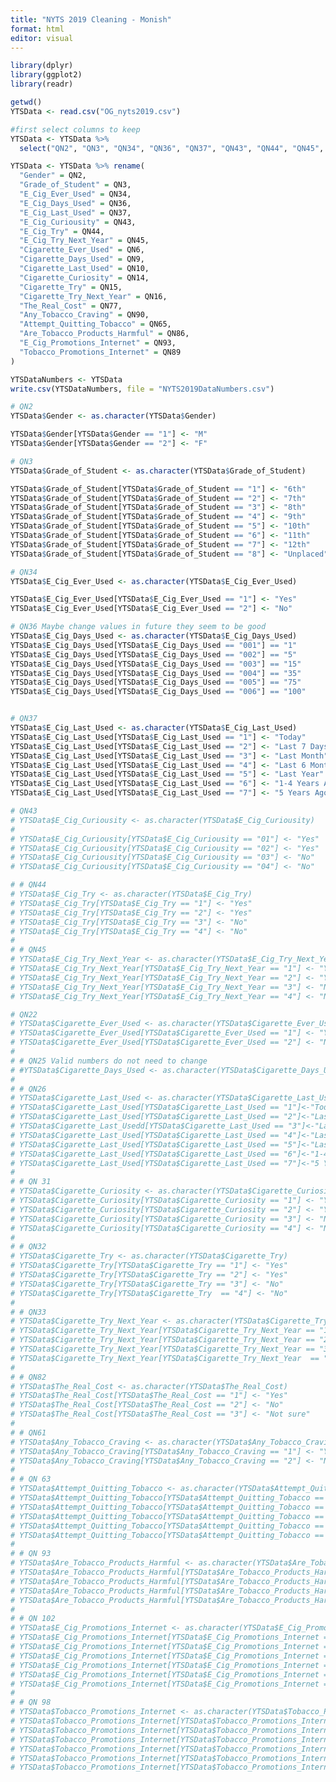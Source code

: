 ```yaml
---
title: "NYTS 2019 Cleaning - Monish"
format: html
editor: visual
---
```


```r
library(dplyr)
library(ggplot2)
library(readr)
```

```r
getwd()
YTSData <- read.csv("OG_nyts2019.csv")
```

```r
#first select columns to keep
YTSData <- YTSData %>% 
  select("QN2", "QN3", "QN34", "QN36", "QN37", "QN43", "QN44", "QN45", "QN6", "QN9", "QN10", "QN14", "QN15", "QN16", "QN77", "QN90", "QN65", "QN86", "QN93", "QN89")

YTSData <- YTSData %>% rename(
  "Gender" = QN2,
  "Grade_of_Student" = QN3,
  "E_Cig_Ever_Used" = QN34,
  "E_Cig_Days_Used" = QN36,
  "E_Cig_Last_Used" = QN37,
  "E_Cig_Curiousity" = QN43,
  "E_Cig_Try" = QN44,
  "E_Cig_Try_Next_Year" = QN45,
  "Cigarette_Ever_Used" = QN6,
  "Cigarette_Days_Used" = QN9,
  "Cigarette_Last_Used" = QN10,
  "Cigarette_Curiosity" = QN14,
  "Cigarette_Try" = QN15,
  "Cigarette_Try_Next_Year" = QN16,
  "The_Real_Cost" = QN77,
  "Any_Tobacco_Craving" = QN90,
  "Attempt_Quitting_Tobacco" = QN65,
  "Are_Tobacco_Products_Harmful" = QN86,
  "E_Cig_Promotions_Internet" = QN93,
  "Tobacco_Promotions_Internet" = QN89
)
```

```r
YTSDataNumbers <- YTSData
write.csv(YTSDataNumbers, file = "NYTS2019DataNumbers.csv")
```

```r
# QN2
YTSData$Gender <- as.character(YTSData$Gender)

YTSData$Gender[YTSData$Gender == "1"] <- "M"
YTSData$Gender[YTSData$Gender == "2"] <- "F"

# QN3
YTSData$Grade_of_Student <- as.character(YTSData$Grade_of_Student)

YTSData$Grade_of_Student[YTSData$Grade_of_Student == "1"] <- "6th"
YTSData$Grade_of_Student[YTSData$Grade_of_Student == "2"] <- "7th"
YTSData$Grade_of_Student[YTSData$Grade_of_Student == "3"] <- "8th"
YTSData$Grade_of_Student[YTSData$Grade_of_Student == "4"] <- "9th"
YTSData$Grade_of_Student[YTSData$Grade_of_Student == "5"] <- "10th"
YTSData$Grade_of_Student[YTSData$Grade_of_Student == "6"] <- "11th"
YTSData$Grade_of_Student[YTSData$Grade_of_Student == "7"] <- "12th"
YTSData$Grade_of_Student[YTSData$Grade_of_Student == "8"] <- "Unplaced"

# QN34
YTSData$E_Cig_Ever_Used <- as.character(YTSData$E_Cig_Ever_Used)

YTSData$E_Cig_Ever_Used[YTSData$E_Cig_Ever_Used == "1"] <- "Yes"
YTSData$E_Cig_Ever_Used[YTSData$E_Cig_Ever_Used == "2"] <- "No"

# QN36 Maybe change values in future they seem to be good
YTSData$E_Cig_Days_Used <- as.character(YTSData$E_Cig_Days_Used)
YTSData$E_Cig_Days_Used[YTSData$E_Cig_Days_Used == "001"] == "1"
YTSData$E_Cig_Days_Used[YTSData$E_Cig_Days_Used == "002"] == "5"
YTSData$E_Cig_Days_Used[YTSData$E_Cig_Days_Used == "003"] == "15"
YTSData$E_Cig_Days_Used[YTSData$E_Cig_Days_Used == "004"] == "35"
YTSData$E_Cig_Days_Used[YTSData$E_Cig_Days_Used == "005"] == "75"
YTSData$E_Cig_Days_Used[YTSData$E_Cig_Days_Used == "006"] == "100"


# QN37
YTSData$E_Cig_Last_Used <- as.character(YTSData$E_Cig_Last_Used)
YTSData$E_Cig_Last_Used[YTSData$E_Cig_Last_Used == "1"] <- "Today"
YTSData$E_Cig_Last_Used[YTSData$E_Cig_Last_Used == "2"] <- "Last 7 Days"
YTSData$E_Cig_Last_Used[YTSData$E_Cig_Last_Used == "3"] <- "Last Month"
YTSData$E_Cig_Last_Used[YTSData$E_Cig_Last_Used == "4"] <- "Last 6 Months"
YTSData$E_Cig_Last_Used[YTSData$E_Cig_Last_Used == "5"] <- "Last Year"
YTSData$E_Cig_Last_Used[YTSData$E_Cig_Last_Used == "6"] <- "1-4 Years Ago"
YTSData$E_Cig_Last_Used[YTSData$E_Cig_Last_Used == "7"] <- "5 Years Ago"

# QN43
# YTSData$E_Cig_Curiousity <- as.character(YTSData$E_Cig_Curiousity)
# 
# YTSData$E_Cig_Curiousity[YTSData$E_Cig_Curiousity == "01"] <- "Yes"
# YTSData$E_Cig_Curiousity[YTSData$E_Cig_Curiousity == "02"] <- "Yes"
# YTSData$E_Cig_Curiousity[YTSData$E_Cig_Curiousity == "03"] <- "No"
# YTSData$E_Cig_Curiousity[YTSData$E_Cig_Curiousity == "04"] <- "No"

# # QN44
# YTSData$E_Cig_Try <- as.character(YTSData$E_Cig_Try)
# YTSData$E_Cig_Try[YTSData$E_Cig_Try == "1"] <- "Yes"
# YTSData$E_Cig_Try[YTSData$E_Cig_Try == "2"] <- "Yes"
# YTSData$E_Cig_Try[YTSData$E_Cig_Try == "3"] <- "No"
# YTSData$E_Cig_Try[YTSData$E_Cig_Try == "4"] <- "No"
# 
# # QN45 
# YTSData$E_Cig_Try_Next_Year <- as.character(YTSData$E_Cig_Try_Next_Year)
# YTSData$E_Cig_Try_Next_Year[YTSData$E_Cig_Try_Next_Year == "1"] <- "Yes"
# YTSData$E_Cig_Try_Next_Year[YTSData$E_Cig_Try_Next_Year == "2"] <- "Yes"
# YTSData$E_Cig_Try_Next_Year[YTSData$E_Cig_Try_Next_Year == "3"] <- "No"
# YTSData$E_Cig_Try_Next_Year[YTSData$E_Cig_Try_Next_Year == "4"] <- "No"

# QN22
# YTSData$Cigarette_Ever_Used <- as.character(YTSData$Cigarette_Ever_Used)
# YTSData$Cigarette_Ever_Used[YTSData$Cigarette_Ever_Used == "1"] <- "Yes"
# YTSData$Cigarette_Ever_Used[YTSData$Cigarette_Ever_Used == "2"] <- "No"
# 
# # QN25 Valid numbers do not need to change
# #YTSData$Cigarette_Days_Used <- as.character(YTSData$Cigarette_Days_Used) 
# 
# # QN26
# YTSData$Cigarette_Last_Used <- as.character(YTSData$Cigarette_Last_Used)
# YTSData$Cigarette_Last_Used[YTSData$Cigarette_Last_Used == "1"]<-"Today"
# YTSData$Cigarette_Last_Used[YTSData$Cigarette_Last_Used == "2"]<-"Last 7 Days"
# YTSData$Cigarette_Last_Usedd[YTSData$Cigarette_Last_Used == "3"]<-"Last Month"
# YTSData$Cigarette_Last_Used[YTSData$Cigarette_Last_Used == "4"]<-"Last 6 Months"
# YTSData$Cigarette_Last_Used[YTSData$Cigarette_Last_Used == "5"]<-"Last Year"
# YTSData$Cigarette_Last_Used[YTSData$Cigarette_Last_Used == "6"]<-"1-4 Years Ago"
# YTSData$Cigarette_Last_Used[YTSData$Cigarette_Last_Used == "7"]<-"5 Years Ago"
# 
# # QN 31
# YTSData$Cigarette_Curiosity <- as.character(YTSData$Cigarette_Curiosity)
# YTSData$Cigarette_Curiosity[YTSData$Cigarette_Curiosity == "1"] <- "Yes"
# YTSData$Cigarette_Curiosity[YTSData$Cigarette_Curiosity == "2"] <- "Yes"
# YTSData$Cigarette_Curiosity[YTSData$Cigarette_Curiosity == "3"] <- "No"
# YTSData$Cigarette_Curiosity[YTSData$Cigarette_Curiosity == "4"] <- "No"
# 
# # QN32
# YTSData$Cigarette_Try <- as.character(YTSData$Cigarette_Try)
# YTSData$Cigarette_Try[YTSData$Cigarette_Try == "1"] <- "Yes"
# YTSData$Cigarette_Try[YTSData$Cigarette_Try == "2"] <- "Yes"
# YTSData$Cigarette_Try[YTSData$Cigarette_Try == "3"] <- "No"
# YTSData$Cigarette_Try[YTSData$Cigarette_Try  == "4"] <- "No"
# 
# # QN33
# YTSData$Cigarette_Try_Next_Year <- as.character(YTSData$Cigarette_Try_Next_Year)
# YTSData$Cigarette_Try_Next_Year[YTSData$Cigarette_Try_Next_Year == "1"] <- "Yes"
# YTSData$Cigarette_Try_Next_Year[YTSData$Cigarette_Try_Next_Year == "2"] <- "Yes"
# YTSData$Cigarette_Try_Next_Year[YTSData$Cigarette_Try_Next_Year == "3"] <- "No"
# YTSData$Cigarette_Try_Next_Year[YTSData$Cigarette_Try_Next_Year  == "4"] <- "No"
# 
# # QN82
# YTSData$The_Real_Cost <- as.character(YTSData$The_Real_Cost)
# YTSData$The_Real_Cost[YTSData$The_Real_Cost == "1"] <- "Yes"
# YTSData$The_Real_Cost[YTSData$The_Real_Cost == "2"] <- "No"
# YTSData$The_Real_Cost[YTSData$The_Real_Cost == "3"] <- "Not sure"
# 
# # QN61
# YTSData$Any_Tobacco_Craving <- as.character(YTSData$Any_Tobacco_Craving)
# YTSData$Any_Tobacco_Craving[YTSData$Any_Tobacco_Craving == "1"] <- "Yes"
# YTSData$Any_Tobacco_Craving[YTSData$Any_Tobacco_Craving == "2"] <- "No"
# 
# # QN 63
# YTSData$Attempt_Quitting_Tobacco <- as.character(YTSData$Attempt_Quitting_Tobacco)
# YTSData$Attempt_Quitting_Tobacco[YTSData$Attempt_Quitting_Tobacco == "1"] <- "Yes"
# YTSData$Attempt_Quitting_Tobacco[YTSData$Attempt_Quitting_Tobacco == "2"] <- "Yes"
# YTSData$Attempt_Quitting_Tobacco[YTSData$Attempt_Quitting_Tobacco == "3"] <- "Yes"
# YTSData$Attempt_Quitting_Tobacco[YTSData$Attempt_Quitting_Tobacco == "4"] <- "Yes"
# YTSData$Attempt_Quitting_Tobacco[YTSData$Attempt_Quitting_Tobacco == "5"] <- "No"
# 
# # QN 93
# YTSData$Are_Tobacco_Products_Harmful <- as.character(YTSData$Are_Tobacco_Products_Harmful)
# YTSData$Are_Tobacco_Products_Harmful[YTSData$Are_Tobacco_Products_Harmful == "1"] <- "Yes"
# YTSData$Are_Tobacco_Products_Harmful[YTSData$Are_Tobacco_Products_Harmful == "2"] <- "Yes"
# YTSData$Are_Tobacco_Products_Harmful[YTSData$Are_Tobacco_Products_Harmful == "3"] <- "No"
# YTSData$Are_Tobacco_Products_Harmful[YTSData$Are_Tobacco_Products_Harmful == "4"] <- "No"
# 
# # QN 102
# YTSData$E_Cig_Promotions_Internet <- as.character(YTSData$E_Cig_Promotions_Internet)
# YTSData$E_Cig_Promotions_Internet[YTSData$E_Cig_Promotions_Internet == "1"] <- "I do not use the internet"
# YTSData$E_Cig_Promotions_Internet[YTSData$E_Cig_Promotions_Internet == "2"] <- "Never"
# YTSData$E_Cig_Promotions_Internet[YTSData$E_Cig_Promotions_Internet == "3"] <- "Rarely"
# YTSData$E_Cig_Promotions_Internet[YTSData$E_Cig_Promotions_Internet == "4"] <- "Sometimes"
# YTSData$E_Cig_Promotions_Internet[YTSData$E_Cig_Promotions_Internet == "5"] <- "Most of the time"
# YTSData$E_Cig_Promotions_Internet[YTSData$E_Cig_Promotions_Internet == "6"] <- "Always"
# 
# # QN 98
# YTSData$Tobacco_Promotions_Internet <- as.character(YTSData$Tobacco_Promotions_Internet)
# YTSData$Tobacco_Promotions_Internet[YTSData$Tobacco_Promotions_Internet == "1"] <- "I do not use the internet"
# YTSData$Tobacco_Promotions_Internet[YTSData$Tobacco_Promotions_Internet == "2"] <- "Never"
# YTSData$Tobacco_Promotions_Internet[YTSData$Tobacco_Promotions_Internet == "3"] <- "Rarely"
# YTSData$Tobacco_Promotions_Internet[YTSData$Tobacco_Promotions_Internet == "4"] <- "Sometimes"
# YTSData$Tobacco_Promotions_Internet[YTSData$Tobacco_Promotions_Internet == "5"] <- "Most of the time"
# YTSData$Tobacco_Promotions_Internet[YTSData$Tobacco_Promotions_Internet == "6"] <- "Always"

```
